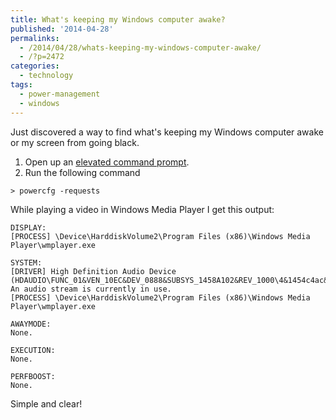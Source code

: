 ---
title: What's keeping my Windows computer awake?
published: '2014-04-28'
permalinks:
  - /2014/04/28/whats-keeping-my-windows-computer-awake/
  - /?p=2472
categories:
  - technology
tags:
  - power-management
  - windows
---

Just discovered a way to find what's keeping my Windows computer awake or my screen from going black.

1. Open up an <a href="/?p=1139">elevated command prompt</a>.
2. Run the following command

```dos
> powercfg -requests
```

While playing a video in Windows Media Player I get this output:

```text
DISPLAY:
[PROCESS] \Device\HarddiskVolume2\Program Files (x86)\Windows Media Player\wmplayer.exe

SYSTEM:
[DRIVER] High Definition Audio Device (HDAUDIO\FUNC_01&VEN_10EC&DEV_0888&SUBSYS_1458A102&REV_1000\4&1454c4ac&0&0001)
An audio stream is currently in use.
[PROCESS] \Device\HarddiskVolume2\Program Files (x86)\Windows Media Player\wmplayer.exe

AWAYMODE:
None.

EXECUTION:
None.

PERFBOOST:
None.
```

Simple and clear!
